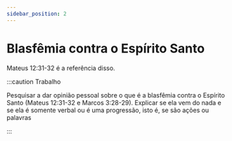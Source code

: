```yaml
---
sidebar_position: 2
---
```


# Blasfêmia contra o Espírito Santo

Mateus 12:31-32 é a referência disso.

:::caution Trabalho

Pesquisar a dar opinião pessoal sobre o que é a blasfêmia contra o Espírito Santo (Mateus 12:31-32 e Marcos 3:28-29). Explicar se ela vem do nada e se ela é somente verbal ou é uma progressão, isto é, se são ações ou palavras

:::
